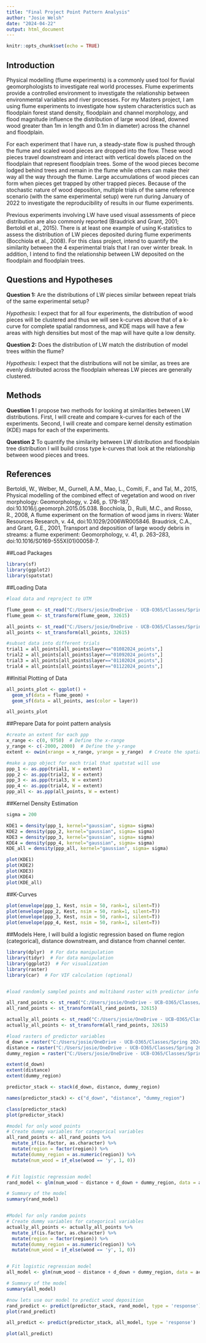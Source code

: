 ```yaml
---
title: "Final Project Point Pattern Analysis"
author: "Josie Welsh"
date: "2024-04-22"
output: html_document
---
```


```r
knitr::opts_chunk$set(echo = TRUE)
```


## Introduction 

Physical modelling (flume experiments) is a commonly used tool for fluvial geomorphologists to investigate real world processes. Flume experiments provide a controlled environment to investigate the relationship between environmental variables and river processes. For my Masters project, I am using flume experiments to investigate how system characteristics such as floodplain forest stand density, floodplain and channel morphology, and flood magnitude influence the distribution of large wood (dead, downed wood greater than 1m in length and 0.1m in diameter) across the channel and floodplain. 

For each experiment that I have run, a steady-state flow is pushed through the flume and scaled wood pieces are dropped into the flow. These wood pieces travel downstream and interact with vertical dowels placed on the floodplain that represent floodplain trees. Some of the wood pieces become lodged behind trees and remain in the flume while others can make their way all the way through the flume. Large accumulations of wood pieces can form when pieces get trapped by other trapped pieces. Because of the stochastic nature of wood deposition, multiple trials of the same reference scenario (with the same experimental setup) were run during January of 2022 to investigate the reproducibility of results in our flume experiments. 

Previous experiments involving LW have used visual assessments of piece distribution are also commonly reported (Braudrick and Grant, 2001; Bertoldi et al., 2015). There is at least one example of using K-statistics to assess the distribution of LW pieces deposited during flume experiments (Bocchiola et al., 2008). For this class project, intend to quantify the similarity between the 4 experimental trials that I ran over winter break. In addition, I intend to find the relationship between LW deposited on the floodplain and floodplain trees. 


## Questions and Hypotheses

**Question 1:** Are the distributions of LW pieces similar between repeat trials of the same experimental setup?

*Hypothesis:* I expect that for all four experiments, the distribution of wood pieces will be clustered and thus we will see k-curves above that of a k-curve for complete spatial randomness, and KDE maps will have a few areas with high densities but most of the map will have quite a low density. 


**Question 2:** Does the distribution of LW match the distribution of model trees within the flume?

*Hypothesis:* I expect that the distributions will not be similar, as trees are evenly distributed across the floodplain whereas LW pieces are generally clustered. 



## Methods

**Question 1**
I propose two methods for looking at similarities between LW distributions. First, I will create and compare k-curves for each of the experiments. Second, I will create and compare kernel density estimation (KDE) maps for each of the experiments.

**Question 2**
To quantify the similarity between LW distribution and floodplain tree distribution I will build cross type k-curves that look at the relationship between wood pieces and trees.



## References

Bertoldi, W., Welber, M., Gurnell, A.M., Mao, L., Comiti, F., and Tal, M., 2015, Physical modelling of the combined effect of vegetation and wood on river morphology: Geomorphology, v. 246, p. 178–187, doi:10.1016/j.geomorph.2015.05.038.
Bocchiola, D., Rulli, M.C., and Rosso, R., 2008, A flume experiment on the formation of wood jams in rivers: Water Resources Research, v. 44, doi:10.1029/2006WR005846.
Braudrick, C.A., and Grant, G.E., 2001, Transport and deposition of large woody debris in streams: a flume experiment: Geomorphology, v. 41, p. 263–283, doi:10.1016/S0169-555X(01)00058-7.

##Load Packages
```r
library(sf)
library(ggplot2)
library(spatstat)
```


##Loading Data
```r
#load data and reproject to UTM

flume_geom <- st_read("C:/Users/josie/OneDrive - UCB-O365/Classes/Spring 2024/GEOG 5023 - Quant Methods/Final Project/Images/Shapefiles/flume regions.shp")
flume_geom <- st_transform(flume_geom, 32615)

all_points <- st_read("C:/Users/josie/OneDrive - UCB-O365/Classes/Spring 2024/GEOG 5023 - Quant Methods/Final Project/Images/Shapefiles/all_points.shp")
all_points <- st_transform(all_points, 32615)

#subset data into different trials
trial1 = all_points[all_points$layer=="01082024_points",]
trial2 = all_points[all_points$layer=="01092024_points",]
trial3 = all_points[all_points$layer=="01102024_points",]
trial4 = all_points[all_points$layer=="01122024_points",]

```


##Initial Plotting of Data
```r

all_points_plot <- ggplot() + 
  geom_sf(data = flume_geom) +
  geom_sf(data = all_points, aes(color = layer))

all_points_plot

```

##Prepare Data for point pattern analysis

```r
#create an extent for each ppp
x_range <- c(0, 9750)  # Define the x-range
y_range <- c(-2000, 2000)  # Define the y-range
extent <- owin(xrange = x_range, yrange = y_range)  # Create the spatial window

#make a ppp object for each trial that spatstat will use
ppp_1 <- as.ppp(trial1, W = extent)
ppp_2 <- as.ppp(trial2, W = extent)
ppp_3 <- as.ppp(trial3, W = extent)
ppp_4 <- as.ppp(trial4, W = extent)
ppp_all <- as.ppp(all_points, W = extent)
```


##Kernel Density Estimation
```r
sigma = 200

KDE1 = density(ppp_1, kernel="gaussian", sigma= sigma)
KDE2 = density(ppp_2, kernel="gaussian", sigma= sigma)
KDE3 = density(ppp_3, kernel="gaussian", sigma= sigma)
KDE4 = density(ppp_4, kernel="gaussian", sigma= sigma)
KDE_all = density(ppp_all, kernel="gaussian", sigma= sigma)

plot(KDE1)
plot(KDE2)
plot(KDE3)
plot(KDE4)
plot(KDE_all)

```

##K-Curves
```r

plot(envelope(ppp_1, Kest, nsim = 50, rank=1, silent=T))
plot(envelope(ppp_2, Kest, nsim = 50, rank=1, silent=T))
plot(envelope(ppp_3, Kest, nsim = 50, rank=1, silent=T))
plot(envelope(ppp_4, Kest, nsim = 50, rank=1, silent=T))


```

##Models
Here, I will build a logistic regression based on flume region (categorical), distance downstream, and distance from channel center. 

```r

library(dplyr)  # For data manipulation
library(tidyr)  # For data manipulation
library(ggplot2)  # For visualization
library(raster)
library(car)  # For VIF calculation (optional)


#load randomly sampled points and multiband raster with predictor info

all_rand_points <- st_read("C:/Users/josie/OneDrive - UCB-O365/Classes/Spring 2024/GEOG 5023 - Quant Methods/Final Project/Images/Shapefiles/all_rand_points.shp")
all_rand_points <- st_transform(all_rand_points, 32615)

actually_all_points <- st_read("C:/Users/josie/OneDrive - UCB-O365/Classes/Spring 2024/GEOG 5023 - Quant Methods/Final Project/Images/Shapefiles/actually_all_points.shp")
actually_all_points <- st_transform(all_rand_points, 32615)

#load rasters of predictor variables
d_down = raster("C:/Users/josie/OneDrive - UCB-O365/Classes/Spring 2024/GEOG 5023 - Quant Methods/Final Project/d_down.tiff")
distance = raster("C:/Users/josie/OneDrive - UCB-O365/Classes/Spring 2024/GEOG 5023 - Quant Methods/Final Project/distance.tif")
dummy_region = raster("C:/Users/josie/OneDrive - UCB-O365/Classes/Spring 2024/GEOG 5023 - Quant Methods/Final Project/dummy_region.tif")

extent(d_down)
extent(distance)
extent(dummy_region)

predictor_stack <- stack(d_down, distance, dummy_region)

names(predictor_stack) <- c("d_down", "distance", "dummy_region")

class(predictor_stack)
plot(predictor_stack)


```

```r

#model for only wood points
# Create dummy variables for categorical variables
all_rand_points <- all_rand_points %>%
  mutate_if(is.factor, as.character) %>%
  mutate(region = factor(region)) %>%
  mutate(dummy_region = as.numeric(region)) %>%
  mutate(num_wood = if_else(wood == 'y', 1, 0))


# Fit logistic regression model
rand_model <- glm(num_wood ~ distance + d_down + dummy_region, data = all_rand_points, family = binomial(link = "logit"))

# Summary of the model
summary(rand_model)


#Model for only random points
# Create dummy variables for categorical variables
actually_all_points <- actually_all_points %>%
  mutate_if(is.factor, as.character) %>%
  mutate(region = factor(region)) %>%
  mutate(dummy_region = as.numeric(region)) %>%
  mutate(num_wood = if_else(wood == 'y', 1, 0))


# Fit logistic regression model
all_model <- glm(num_wood ~ distance + d_down + dummy_region, data = actually_all_points, family = binomial(link = "logit"))

# Summary of the model
summary(all_model)
```


```r
#now lets use our model to predict wood deposition
rand_predict <- predict(predictor_stack, rand_model, type = 'response')
plot(rand_predict)

all_predict <- predict(predictor_stack, all_model, type = 'response')

plot(all_predict)


```





